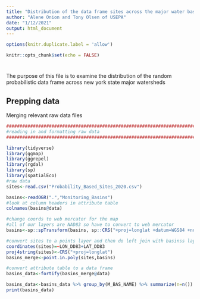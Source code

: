 ```yaml
---
title: "Distribution of the data frame sites across the major water basins"
author: "Alene Onion and Tony Olsen of USEPA"
date: "1/12/2021"
output: html_document
---
```


```r
options(knitr.duplicate.label = 'allow')
```

```r
knitr::opts_chunk$set(echo = FALSE)
```

# {.tabset}

The purpose of this file is to examine the distribution of the random probabilistic data frame across new york state major watersheds

## Prepping data

Merging relevant raw data files 

```r
################################################################################################################
#reading in and formatting raw data
################################################################################################################

library(tidyverse)
library(ggmap)
library(ggrepel)
library(rgdal)
library(sp)
library(spatialEco)
#raw data
sites<-read.csv("Probability_Based_Sites_2020.csv")

basins<-readOGR(".","Monitoring_Basins")
#look at column headers in attribute table
colnames(basins@data)

#change coords to web mercator for the map
#all of our layers are NAD83 so have to convert to web mercator
basins<-sp::spTransform(basins, sp::CRS("+proj=longlat +datum=WGS84 +no_defs"))

#convert sites to a points layer and then do left join with basinss layer
coordinates(sites)=~LON_DD83+LAT_DD83
proj4string(sites)<-CRS("+proj=longlat")
basins_merge<-point.in.poly(sites,basins)

#convert attribute table to a data frame
basins_data<-fortify(basins_merge@data)

basins_data<-basins_data %>% group_by(M_BAS_NAME) %>% summarize(n=n()) %>% ungroup() %>% arrange(M_BAS_NAME)
print(basins_data)
```